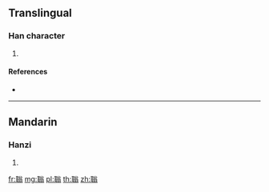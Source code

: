 {{character info/new}}
==Translingual==

===Han character===
{{Han char|rn=128|rad=耳|as=10|sn=16|four=18127|canj=SJCIM}}

# {{defn|Han|sort=耳10}}

====References====
* {{Han ref|kx=0968.450|dkj=29140|dj=1419.080|hdz=42793.120|uh=806C|ud=32876|bh=EAE7|bd=60135}}

----

==Mandarin==

===Hanzi===
{{cmn-hanzi|pin=[[wěng]] ([[weng3]])|wg=weng<sup>3</sup>}}

# {{defn|lang=cmn|sort=耳10}}

[[fr:聬]]
[[mg:聬]]
[[pl:聬]]
[[th:聬]]
[[zh:聬]]
